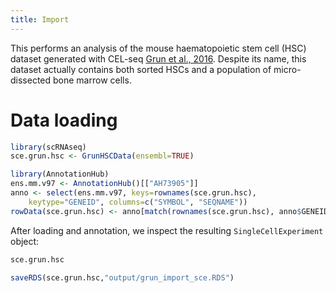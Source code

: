 ```yaml
---
title: Import
---
```


This performs an analysis of the mouse haematopoietic stem cell (HSC) dataset generated with CEL-seq [Grun et al., 2016](https://doi.org/10.1016/j.stem.2016.05.010).
Despite its name, this dataset actually contains both sorted HSCs and a population of micro-dissected bone marrow cells.

# Data loading

```r
library(scRNAseq)
sce.grun.hsc <- GrunHSCData(ensembl=TRUE)
```

```r
library(AnnotationHub)
ens.mm.v97 <- AnnotationHub()[["AH73905"]]
anno <- select(ens.mm.v97, keys=rownames(sce.grun.hsc), 
    keytype="GENEID", columns=c("SYMBOL", "SEQNAME"))
rowData(sce.grun.hsc) <- anno[match(rownames(sce.grun.hsc), anno$GENEID),]
```

After loading and annotation, we inspect the resulting `SingleCellExperiment` object:

```r
sce.grun.hsc
```

```r
saveRDS(sce.grun.hsc,"output/grun_import_sce.RDS")
```

